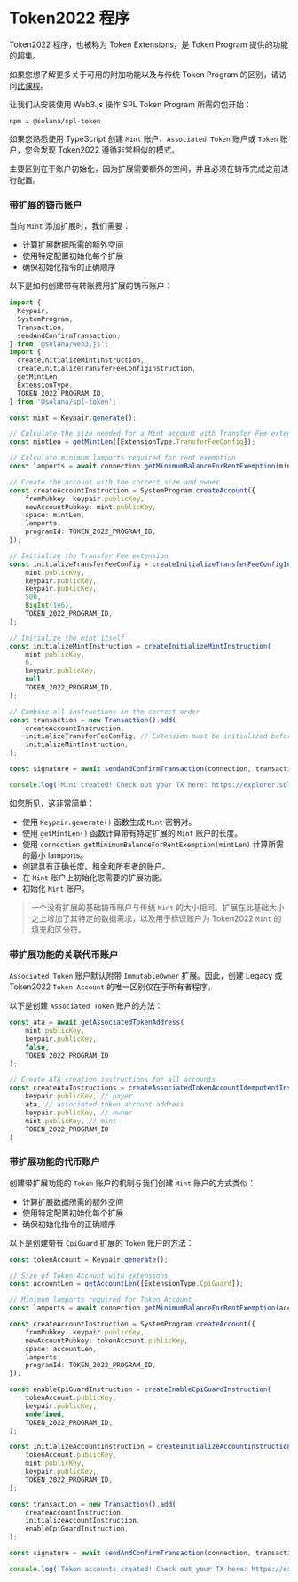 
# Token2022 程序

Token2022 程序，也被称为 Token Extensions，是 Token Program 提供的功能的超集。

如果您想了解更多关于可用的附加功能以及与传统 Token Program 的区别，请访问[此课程](/zh-cn/courses/token-2022-program)。

让我们从安装使用 Web3.js 操作 SPL Token Program 所需的包开始：

```
npm i @solana/spl-token
```

<ArticleSection name="铸币账户和 Token 账户" id="mint-and-token-accounts" level="h2" />

如果您熟悉使用 TypeScript 创建 `Mint` 账户、`Associated Token` 账户或 `Token` 账户，您会发现 Token2022 遵循非常相似的模式。

主要区别在于账户初始化，因为扩展需要额外的空间，并且必须在铸币完成之前进行配置。

### 带扩展的铸币账户

当向 `Mint` 添加扩展时，我们需要：
- 计算扩展数据所需的额外空间
- 使用特定配置初始化每个扩展
- 确保初始化指令的正确顺序

以下是如何创建带有转账费用扩展的铸币账户：

```ts
import {
  Keypair,
  SystemProgram,
  Transaction,
  sendAndConfirmTransaction,
} from '@solana/web3.js';
import {
  createInitializeMintInstruction,
  createInitializeTransferFeeConfigInstruction,
  getMintLen,
  ExtensionType,
  TOKEN_2022_PROGRAM_ID,
} from '@solana/spl-token';

const mint = Keypair.generate();

// Calculate the size needed for a Mint account with Transfer Fee extension
const mintLen = getMintLen([ExtensionType.TransferFeeConfig]);

// Calculate minimum lamports required for rent exemption
const lamports = await connection.getMinimumBalanceForRentExemption(mintLen);

// Create the account with the correct size and owner
const createAccountInstruction = SystemProgram.createAccount({
    fromPubkey: keypair.publicKey,
    newAccountPubkey: mint.publicKey,
    space: mintLen,
    lamports,
    programId: TOKEN_2022_PROGRAM_ID,
});

// Initialize the Transfer Fee extension
const initializeTransferFeeConfig = createInitializeTransferFeeConfigInstruction(
    mint.publicKey,
    keypair.publicKey,
    keypair.publicKey,
    500,
    BigInt(1e6),
    TOKEN_2022_PROGRAM_ID,
);

// Initialize the mint itself
const initializeMintInstruction = createInitializeMintInstruction(
    mint.publicKey,
    6,
    keypair.publicKey,
    null,
    TOKEN_2022_PROGRAM_ID,
);

// Combine all instructions in the correct order
const transaction = new Transaction().add(
    createAccountInstruction,
    initializeTransferFeeConfig, // Extension must be initialized before mint
    initializeMintInstruction,
);

const signature = await sendAndConfirmTransaction(connection, transaction, [keypair, mint]);

console.log(`Mint created! Check out your TX here: https://explorer.solana.com/tx/${signature}?cluster=devnet`);
```

如您所见，这非常简单：
- 使用 `Keypair.generate()` 函数生成 `Mint` 密钥对。
- 使用 `getMintLen()` 函数计算带有特定扩展的 `Mint` 账户的长度。
- 使用 `connection.getMinimumBalanceForRentExemption(mintLen)` 计算所需的最小 lamports。
- 创建具有正确长度、租金和所有者的账户。
- 在 `Mint` 账户上初始化您需要的扩展功能。
- 初始化 `Mint` 账户。

> 一个没有扩展的基础铸币账户与传统 `Mint` 的大小相同。扩展在此基础大小之上增加了其特定的数据需求，以及用于标识账户为 Token2022 `Mint` 的填充和区分符。

### 带扩展功能的关联代币账户

`Associated Token` 账户默认附带 `ImmutableOwner` 扩展。因此，创建 Legacy 或 Token2022 `Token Account` 的唯一区别仅在于所有者程序。

以下是创建 `Associated Token` 账户的方法：

```ts
const ata = await getAssociatedTokenAddress(
    mint.publicKey,
    keypair.publicKey,
    false,
    TOKEN_2022_PROGRAM_ID
);

// Create ATA creation instructions for all accounts
const createAtaInstructions = createAssociatedTokenAccountIdempotentInstruction(
    keypair.publicKey, // payer
    ata, // associated token account address
    keypair.publicKey, // owner
    mint.publicKey, // mint
    TOKEN_2022_PROGRAM_ID
)
```

### 带扩展功能的代币账户

创建带扩展功能的 `Token` 账户的机制与我们创建 `Mint` 账户的方式类似：
- 计算扩展数据所需的额外空间
- 使用特定配置初始化每个扩展
- 确保初始化指令的正确顺序

以下是创建带有 `CpiGuard` 扩展的 `Token` 账户的方法：

```ts
const tokenAccount = Keypair.generate();

// Size of Token Account with extensions
const accountLen = getAccountLen([ExtensionType.CpiGuard]);

// Minimum lamports required for Token Account
const lamports = await connection.getMinimumBalanceForRentExemption(accountLen);

const createAccountInstruction = SystemProgram.createAccount({
    fromPubkey: keypair.publicKey,
    newAccountPubkey: tokenAccount.publicKey,
    space: accountLen,
    lamports,
    programId: TOKEN_2022_PROGRAM_ID,
});

const enableCpiGuardInstruction = createEnableCpiGuardInstruction(
    tokenAccount.publicKey,
    keypair.publicKey,
    undefined,
    TOKEN_2022_PROGRAM_ID,
);

const initializeAccountInstruction = createInitializeAccountInstruction(
    tokenAccount.publicKey,
    mint.publicKey,
    keypair.publicKey,
    TOKEN_2022_PROGRAM_ID,
);

const transaction = new Transaction().add(
    createAccountInstruction,
    initializeAccountInstruction,
    enableCpiGuardInstruction,
);

const signature = await sendAndConfirmTransaction(connection, transaction, [keypair, tokenAccount], {commitment: "finalized"});

console.log(`Token accounts created! Check out your TX here: https://explorer.solana.com/tx/${signature}?cluster=devnet`);
```

